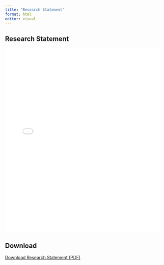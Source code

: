```yaml
---
title: "Research Statement"
format: html
editor: visual
---
```


## Research Statement &nbsp;
<embed src="/files/Research_statement_.pdf" type="application/pdf" width="100%" height="600px" />

## Download &nbsp;
<a href="/files/Research_statement_.pdf" download>Download Research Statement (PDF)</a>
